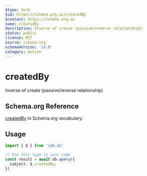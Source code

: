 ```yaml
---
$type: Verb
$id: https://schema.org.ai/createdBy
$context: https://schema.org.ai
name: createdBy
description: Inverse of create (passive/reverse relationship)
status: public
license: MIT
source: schema.org
schemaVersion: '14.0'
category: Action
---
```


# createdBy

Inverse of create (passive/reverse relationship)

## Schema.org Reference

[createdBy](https://schema.org/CreateAction) in Schema.org vocabulary.

## Usage

```typescript
import { $ } from 'sdk.do'

// Use this type in your code
const result = await db.query({
  subject: $.createdBy,
})
```
